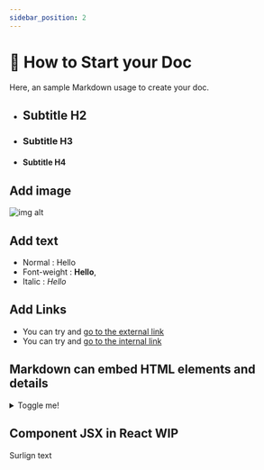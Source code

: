 ```yaml
---
sidebar_position: 2
---
```




# 🔎 How to Start your Doc

Here, an sample Markdown usage to create your doc.

- ## Subtitle H2
- ### Subtitle H3
- #### Subtitle H4 

## Add image
![img alt](/img/docusaurus.png)

## Add text
- Normal : Hello 
- Font-weight : **Hello**, 
- Italic :  _Hello_ 

## Add Links
- You can try and [go to the external link](https://www.ternoa.com/)
- You can try and [go to the internal link](/docs/category/core-blockchain)

## Markdown can embed HTML elements and details

<details>
  <summary>Toggle me!</summary>
  <div>
    <div>This is the detailed content</div>
    <br/>
    <details>
      <summary>
        Nested toggle! Some surprise inside...
      </summary>
      <div>
        🛸 Bi Bi Bop 🛸
      </div>
    </details>
  </div>
</details>

## Component JSX in React WIP
<Highlight>Surlign text</Highlight>